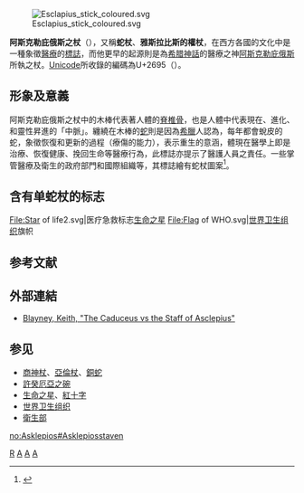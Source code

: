 [[File:Esclapius_stick_coloured.svg|thumb]]

'''阿斯克勒庇俄斯之杖'''（{{lang-el|Ράβδος του Ασκληπιού}}），又稱'''蛇杖'''、'''雅斯拉比斯的權杖'''，在西方各國的文化中是一種象徵[[醫療|醫療]]的[[標誌|標誌]]，而他更早的起源則是為[[希腊神話|希腊神話]]的醫療之神[[阿斯克勒庇俄斯|阿斯克勒庇俄斯]]所執之杖。[[Unicode|Unicode]]所收錄的編碼為U+2695（{{unicode|⚕}}）。

==  形象及意義==
阿斯克勒庇俄斯之杖中的木棒代表著人體的[[脊椎骨|脊椎骨]]，也是人體中代表現在、進化、和靈性昇進的「中脈」。纏繞在木棒的[[蛇|蛇]]則是因為[[希臘|希臘]]人認為，每年都會蛻皮的蛇，象徵恢復和更新的過程（療傷的能力），表示重生的意涵，體現在醫學上即是治療、恢復健康、挽回生命等醫療行為，此標誌亦提示了醫護人員之責任。一些掌管醫療及衛生的政府部門和國際組織等，其標誌繪有蛇杖圖案<ref>{{cite news |url=https://udn.com/news/story/120911/4504743 |title=WHO標誌「一特點」與衛福部雷同 網曝設計概念：來自希臘神話 |publisher=聯合新聞網 |date=2020-04-20 |accessdate=2020-04-20 |archive-date=2020-04-29 |archive-url=https://web.archive.org/web/20200429083820/https://udn.com/news/story/120911/4504743 |dead-url=no }}</ref>。

== 含有单蛇杖的标志 ==
<!-- 请勿在此加入非自由图片 -->
<gallery>
File:Star of life2.svg|医疗急救标志[[生命之星|生命之星]]
File:Flag of WHO.svg|[[世界卫生组织|世界卫生组织]]旗帜
</gallery>

== 参考文献 ==
{{Reflist}}

== 外部連結 ==
{{Commonscat|Rod of Asclepius|阿斯克勒庇俄斯之杖}}
* [http://drblayney.com/Asclepius.html Blayney, Keith, "The Caduceus vs the Staff of Asclepius"] {{Wayback|url=http://drblayney.com/Asclepius.html |date=20171212032631 }}

== 参见 ==
{{Portal box|希腊|神话|医学}}
* [[商神杖|商神杖]]、[[亞倫杖|亞倫杖]]、[[銅蛇|銅蛇]]
* [[許癸厄亞之碗|許癸厄亞之碗]]
* [[生命之星|生命之星]]、[[紅十字|紅十字]]
* [[世界卫生组织|世界卫生组织]]
* [[衛生部|衛生部]]

[[Category:欧洲标志|R]]
[[Category:医学术语|A]]
[[Category:神話傳說中的蛇|A]]
[[Category:希腊神话|A]]

{{med-stub}}

[[no:Asklepios#Asklepiosstaven|no:Asklepios#Asklepiosstaven]]